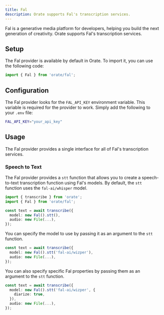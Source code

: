 ```yaml
---
title: Fal
description: Orate supports Fal's transcription services.
---
```



Fal is a generative media platform for developers, helping you build the next generation of creativity. Orate supports Fal's transcription services.

## Setup

The Fal provider is available by default in Orate. To import it, you can use the following code:

```ts
import { Fal } from 'orate/fal';
```

## Configuration

The Fal provider looks for the `FAL_API_KEY` environment variable. This variable is required for the provider to work. Simply add the following to your `.env` file:

```bash
FAL_API_KEY="your_api_key"
```

## Usage

The Fal provider provides a single interface for all of Fal's transcription services.

### Speech to Text

The Fal provider provides a `stt` function that allows you to create a speech-to-text transcription function using Fal's models. By default, the `stt` function uses the `fal-ai/whisper` model.

```ts
import { transcribe } from 'orate';
import { Fal } from 'orate/fal';

const text = await transcribe({
  model: new Fal().stt(),
  audio: new File(...),
});
```

You can specify the model to use by passing it as an argument to the `stt` function.

```ts
const text = await transcribe({
  model: new Fal().stt('fal-ai/wizper'),
  audio: new File(...),
});
```

You can also specify specific Fal properties by passing them as an argument to the `stt` function.

```ts
const text = await transcribe({
  model: new Fal().stt('fal-ai/wizper', {
    diarize: true,
  }),
  audio: new File(...),
});
```

